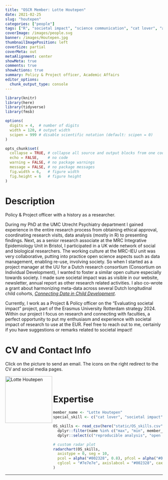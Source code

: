 ```yaml
---
title: "OSCR Member: Lotte Houtepen"
date: 2021-02-25
slug: "houtepen"
categories: ["people"]
tags: ["R", "societal impact", "science communication", "cat lover", "academic-affairs"] # top 3 categories + unique + school
coverImage: /images/people.svg
banner: /images/Houtepen.jpg
thumbnailImagePosition: left
coverSize: partial
coverMeta: out
metaAlignment: center
showMeta: true
comments: true
showActions: true
summary: Policy & Project officer, Academic Affairs
editor_options: 
  chunk_output_type: console
---
```


```r

library(knitr)
library(here)
library(tidyverse)
library(fmsb)

options(
  digits = 4,  # number of digits
  width = 120, # output width
  scipen = 999 # disable scientific notation (default: scipen = 0)
)

opts_chunk$set(
  collapse = TRUE, # collapse all source and output blocks from one code chunk into a single block
  echo = FALSE,    # no code
  warning = FALSE, # no package warnings
  message = FALSE, # no package messages
  fig.width = 6,   # figure width
  fig.height = 6   # figure height
)

```

# Description

Policy & Project officer with a history as a researcher.
 
During my PhD at the UMC Utrecht Psychiatry department I  gained experience in the entire research process from obtaining ethical approval, coordinating research visits, data analysis (mostly in R) to presenting findings. Next, as a senior research associate at the MRC Integrative Epidemiology Unit in Bristol, I participated in a UK wide network of social and biological researchers. The working culture at the MRC-IEU unit was very collaborative, putting into practice open science aspects such as data management, enabling re-use, involving society. So when I started as a project manager at the UU for a Dutch research consortium (Consortium on Individual Development), I wanted to foster a similar open culture especially towards society. I made sure societal impact was as visible in our website, newsletter, annual report as other research related activities. I also co-wrote a grant about harmonizing meta-data across several Dutch longitudinal child cohorts, [*Connecting Data in Child Development*](https://www.uu.nl/en/news/grant-for-initiative-to-digitally-share-description-of-data-for-youth-research).

Currently, I work as a Project & Policy officer on the "Evaluating societal impact" project, part of the Erasmus University Rotterdam strategy 2024. Within our project I focus on research and connecting with faculties, a perfect opportunity to put my enthusiasm and experience with societal impact of research to use at the EUR. Feel free to reach out to me, certainly if you have suggestions or remarks related to societal impact!
 
# CV and Contact Info

Click on the picture to send an email. The icons on the right redirect to the CV and social media pages.

<!-- EMAIL -->
<p>
  <a href="mailto:houtepen@eur.nl">
  <img border="0" alt="Lotte Houtepen" src="/images/Houtepen.jpg" width="150" height="150" align="left">
  </a>
</p>

<!-- CV -->
<p align="center">
  <a href="https://www.linkedin.com/in/lotte-houtepen/" class="fa fa-file fa-2x" style="color:#00B969;">
  </a>
</p>

<!-- TWITTER -->
<p align="center">
  <a href="https://twitter.com/LHoutepen/" class="fa fa-twitter fa-2x">
  </a>
</p>

<!-- ORCID -->
<p align="center">
  <a href="https://orcid.org/0000-0003-1442-8852" class="ai ai-orcid fa-2x" style="color:#000000;">
  </a>
</p>

<BR>

# Expertise

```r

member_name <- "Lotte Houtepen"
special_skill <- c("cat lover", "societal impact", "science communication", "R")

OS_skills <- read_csv(here("static/OS_skills.csv")) %>%
  dplyr::filter(name %in% c("max", "min", member_name)) %>%
  dplyr::select(c("reproducible analysis", "open source software", all_of(special_skill), "data management", "open access", "data sharing", "preregistration"))

# custom radar plot
radarchart(OS_skills,
  axistype = 0, seg = 10,
  pcol = alpha("#002328", 0.8), pfcol = alpha("#00B969", 0.6), plwd = 4, centerzero = TRUE, # polygon
  cglcol = "#7e7e7e", axislabcol = "#002328", caxislabels = seq(0, 10, 2), cglwd = 0.8 # grid
)

```

***


